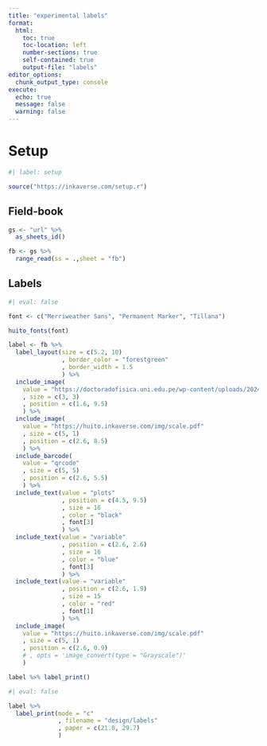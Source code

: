 ```yaml
---
title: "experimental labels"
format:
  html:
    toc: true
    toc-location: left
    number-sections: true
    self-contained: true
    output-file: "labels"
editor_options: 
  chunk_output_type: console
execute: 
  echo: true
  message: false
  warning: false
---
```


# Setup

```r
#| label: setup

source("https://inkaverse.com/setup.r")
```

## Field-book

```r
gs <- "url" %>% 
  as_sheets_id()

fb <- gs %>% 
  range_read(ss = .,sheet = "fb")
```

## Labels 

```r
#| eval: false

font <- c("Merriweather Sans", "Permanent Marker", "Tillana")

huito_fonts(font)

label <- fb %>%
  label_layout(size = c(5.2, 10)
               , border_color = "forestgreen"
               , border_width = 1.5
               ) %>%
  include_image(
    value = "https://doctoradofisica.uni.edu.pe/wp-content/uploads/2024/01/d123d3.webp"
    , size = c(3, 3)
    , position = c(1.6, 9.5)
    ) %>% 
  include_image(
    value = "https://huito.inkaverse.com/img/scale.pdf"
    , size = c(5, 1)
    , position = c(2.6, 8.5)
    ) %>% 
  include_barcode(
    value = "qrcode"
    , size = c(5, 5)
    , position = c(2.6, 5.5)
    ) %>% 
  include_text(value = "plots"
               , position = c(4.5, 9.5)
               , size = 16
               , color = "black"
               , font[3]
               ) %>% 
  include_text(value = "variable"
               , position = c(2.6, 2.6)
               , size = 16
               , color = "blue"
               , font[3]
               ) %>% 
  include_text(value = "variable"
               , position = c(2.6, 1.9)
               , size = 15
               , color = "red"
               , font[1]
               ) %>% 
  include_image(
    value = "https://huito.inkaverse.com/img/scale.pdf"
    , size = c(5, 1)
    , position = c(2.6, 0.9)
    # , opts = 'image_convert(type = "Grayscale")'
    ) 

label %>% label_print()
```

```r
#| eval: false

label %>% 
  label_print(mode = "c"
              , filename = "design/labels"
              , paper = c(21.0, 29.7)
              )
```

